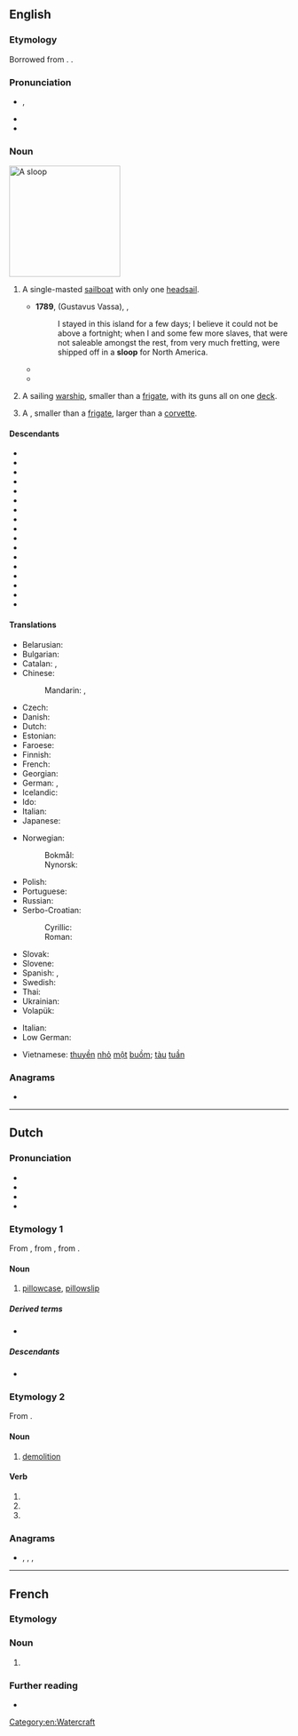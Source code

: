{{also|Sloop}}
==English==
{{wikipedia}}

===Etymology===
Borrowed from {{bor|en|nl|sloep}}. {{doublet|en|chalupa|shallop}}.

===Pronunciation===
* {{enPR|slo͞op}}, {{IPA|en|/sluːp/}}
* {{audio|en|LL-Q1860 (eng)-Vealhurl-sloop.wav |Audio (UK)}}
* {{rhymes|en|uːp|s=1}}

===Noun===
[[Image:Rigging-sloop-berm.svg|thumb|200px|A sloop]]
{{en-noun}}

# {{lb|en|nautical}} A single-masted [[sailboat]] with only one [[headsail]].
#* '''1789''', {{w|Olaudah Equiano}} (Gustavus Vassa), ''{{w|The Interesting Narrative of the Life of Olaudah Equiano}}'',
#*: I stayed in this island for a few days; I believe it could not be above a fortnight; when I and some few more slaves, that were not saleable amongst the rest, from very much fretting, were shipped off in a '''sloop''' for North America.
#* {{RQ:Melville Moby-Dick|chapter=2|page=8|passage=And where but from Nantucket, too, did that first adventurous little '''sloop''' put forth, partly laden with imported cobblestones—so goes the story—to throw at the whales, in order to discover when they were nigh enough to risk a harpoon from the bowsprit?}}
#* {{RQ:Churchill Celebrity|chapter=10|passage=Mr. Cooke had had a '''sloop''' yacht built at Far Harbor, the completion of which had been delayed, and which was but just delivered.}}
# {{lb|en|military}} A sailing [[warship]], smaller than a [[frigate]], with its guns all on one [[deck]].
# {{lb|en|military}} A {{w|sloop-of-war}}, smaller than a [[frigate]], larger than a [[corvette]].

====Descendants====
* {{desc|bn|সুলুপ|bor=1}}
* {{desc|ca|sloop|bor=1}}
* {{desc|cs|šalupa|bor=1}}
* {{desc|da|slup|bor=1}}
* {{desc|et|luup|bor=1}}
* {{desc|fo|slupp|bor=1}}
* {{desc|fi|sluuppi|bor=1}}
* {{desc|fr|sloop|bor=1}}
* {{desc|bor=1|de|Sloop|Slup|Schlup}}
* {{desc|is|slúppa|bor=1}}
* {{desc|it|sloop|bor=1}}
* {{desc|no|slupp|bor=1}}
* {{desc|pl|slup|bor=1}}
* {{desc|sh|слуп|tr={{l|sh|slup}}|bor=1}}
* {{desc|sl|šalupa|bor=1}}
* {{desc|sv|slup|bor=1}}
* {{desc|th|สลุบ|bor=1}}

====Translations====
{{trans-top|single-masted sailboat}}
* Belarusian: {{t|be|шлюп|m}}
* Bulgarian: {{t+|bg|платноходка|f}}
* Catalan: {{t|ca|sloop|m}}, {{t|ca|balandra|f}}
* Chinese:
*: Mandarin: {{t|cmn|單桅帆船|sc=Hani}}, {{t|cmn|单桅帆船|tr=dānwéi fánchuán|sc=Hani}}
* Czech: {{t|cs|šalupa|f}}
* Danish: {{t|da|slup}}
* Dutch: {{t+|nl|sloep|m|f}}
* Estonian: {{t+|et|luup}}
* Faroese: {{t|fo|slupp|f}}
* Finnish: {{t+|fi|sluuppi}}
* French: {{t+|fr|sloop|m}}
* Georgian: {{t|ka|კანჯო|sc=Geor}}
* German: {{t+|de|Slup|f}}, {{t+|de|Schaluppe|f}}
* Icelandic: {{t|is|slúppa}}
* Ido: {{t+|io|slupo}}
* Italian: {{t+|it|sloop|m}}
* Japanese: {{t|ja|スループ|tr=surūpu}}
{{trans-mid}}
* Norwegian:
*: Bokmål: {{t|nb|slupp|m}}
*: Nynorsk: {{t|nn|slupp|m}}
* Polish: {{t+|pl|slup|m}}
* Portuguese: {{t+|pt|chalupa|f}}
* Russian: {{t+|ru|шлюп|m}}
* Serbo-Croatian:
*: Cyrillic: {{t|sh|слуп|m|sc=Cyrl}}
*: Roman: {{t+|sh|slup|m}}
* Slovak: {{t|sk|šalupa|f}}
* Slovene: {{t|sl|slup|m}}
* Spanish: {{t|es|balandra|f}}, {{t+|es|chalupa|f}}
* Swedish: {{t|sv|slup}}
* Thai: {{t|th|สลุบ}}
* Ukrainian: {{t|uk|шлюп|m}}
* Volapük: {{t+|vo|jalup}}
{{trans-bottom}}

{{checktrans-top}}
* Italian: {{t+check|it|corvetta|f}}
* Low German: {{t-check|nds|schlup}}
{{trans-mid}}
* Vietnamese: [[thuyền]] [[nhỏ]] [[một]] [[buồm]]; [[tàu]] [[tuần]] {{t+check|vi|tra}}
{{trans-bottom}}

===Anagrams===
* {{anagrams|en|a=loops|Loops|OOPLs|loops|polos|pools|spool}}

[[Category:en:Watercraft]]

----

==Dutch==

===Pronunciation===
* {{IPA|nl|/sloːp/}}
* {{audio|nl|Nl-sloop.ogg|Audio}}
* {{hyphenation|nl|sloop}}
* {{rhymes|nl|oːp|s=1}}

===Etymology 1===
From {{inh|nl|dum|slope}}, from {{inh|nl|odt|*slōpa}}, from {{inh|nl|gem-pro|*slaupǭ}}.

====Noun====
{{nl-noun|f|g2=n|-en|sloopje}}

# [[pillowcase]], [[pillowslip]]

=====Derived terms=====
* {{l|nl|kussensloop}}

=====Descendants=====
* {{desc|bor=1|pap|slopi|sloopi}}

===Etymology 2===
From {{m|nl|slopen}}.

====Noun====
{{nl-noun|m|-|-}}

# [[demolition]]

====Verb====
{{head|nl|verb form}}

# {{nl-verb form of|n=sg|t=past|m=ind|sluipen}}
# {{nl-verb form of|p=1|n=sg|t=pres|m=ind|slopen}}
# {{nl-verb form of|m=imp|slopen}}

===Anagrams===
* {{l|nl|loops}}, {{l|nl|los op}}, {{l|nl|oplos}}, {{l|nl|Pools}}

----

==French==

===Etymology===
{{rfe|fr}}

===Noun===
{{fr-noun|m}}

# {{l|en|sloop}} {{gloss|boat}}

===Further reading===
* {{R:TLFi}}